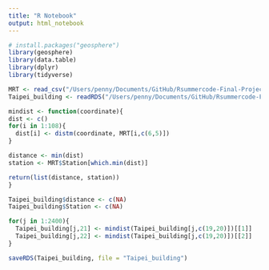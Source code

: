 ```yaml
---
title: "R Notebook"
output: html_notebook
---
```


```r
# install.packages("geosphere")
library(geosphere)
library(data.table)
library(dplyr)
library(tidyverse)
```

```r
MRT <- read_csv("/Users/penny/Documents/GitHub/Rsummercode-Final-Project/code/MRT.csv")
Taipei_building <- readRDS("/Users/penny/Documents/GitHub/Rsummercode-Final-Project/code/Taipei_building")

mindist <- function(coordinate){
dist <- c()
for(i in 1:108){
  dist[i] <- distm(coordinate, MRT[i,c(6,5)])
}

distance <- min(dist)
station <- MRT$Station[which.min(dist)]

return(list(distance, station))
}

Taipei_building$distance <- c(NA)
Taipei_building$Station <- c(NA)

for(j in 1:2400){
  Taipei_building[j,21] <- mindist(Taipei_building[j,c(19,20)])[[1]]
  Taipei_building[j,22] <- mindist(Taipei_building[j,c(19,20)])[[2]]
}

saveRDS(Taipei_building, file = "Taipei_building")
```

